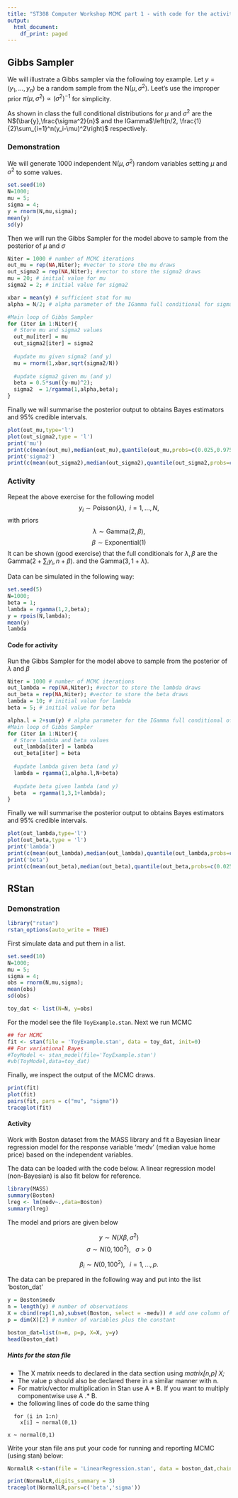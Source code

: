 ```yaml
---
title: "ST308 Computer Workshop MCMC part 1 - with code for the activities"
output:
  html_document:
    df_print: paged
---
```



## Gibbs Sampler

We will illustrate a Gibbs sampler via the following toy example. Let $y=(y_1,\dots,y_n)$ be a random sample from the N($\mu,\sigma^2$). Leet's use the improper prior $\pi(\mu,\sigma^2)\propto (\sigma^2)^{-1}$ for simplicity.

As shown in class the full conditional distributions for $\mu$ and $\sigma^2$ are the N$(\bar{y},\frac{\sigma^2}{n}$ and the IGamma$\left(n/2, \frac{1}{2}\sum_{i=1}^n(y_i-\mu)^2\right)$ respectively.

### Demonstration

We will generate $1000$ independent N($\mu,\sigma^2$) random variables setting $\mu$ and $\sigma^2$ to some values. 

```r
set.seed(10)
N=1000;
mu = 5;
sigma = 4;
y = rnorm(N,mu,sigma);
mean(y)
sd(y)
```

Then we will run the Gibbs Sampler for the model above to sample from the posterior of $\mu$ and $\sigma$
```r
Niter = 1000 # number of MCMC iterations
out_mu = rep(NA,Niter); #vector to store the mu draws
out_sigma2 = rep(NA,Niter); #vector to store the sigma2 draws
mu = 20; # initial value for mu
sigma2 = 2; # initial value for sigma2

xbar = mean(y) # sufficient stat for mu
alpha = N/2; # alpha parameter of the IGamma full conditional for sigma2

#Main loop of Gibbs Sampler
for (iter in 1:Niter){
  # Store mu and sigma2 values
  out_mu[iter] = mu 
  out_sigma2[iter] = sigma2
  
  #update mu given sigma2 (and y)
  mu = rnorm(1,xbar,sqrt(sigma2/N))
  
  #update sigma2 given mu (and y)
  beta = 0.5*sum((y-mu)^2);
  sigma2  = 1/rgamma(1,alpha,beta);
}
```

Finally we will summarise the posterior output to obtains Bayes estimators and 95\% credible intervals.

```r
plot(out_mu,type='l')
plot(out_sigma2,type = 'l')
print('mu')
print(c(mean(out_mu),median(out_mu),quantile(out_mu,probs=c(0.025,0.975))))
print('sigma2')
print(c(mean(out_sigma2),median(out_sigma2),quantile(out_sigma2,probs=c(0.025,0.975))))
```

### Activity

Repeat the above exercise for the following model
$$
y_i\sim \text{Poisson}(\lambda), \;\;i=1,...,N,
$$
with priors 
$$
\lambda \sim \text{Gamma}(2,\beta),
$$
$$
\beta \sim \text{Exponential}(1)
$$
It can be shown (good exercise) that the full conditionals for $\lambda,\beta$ are the Gamma$(2 + \sum_i y_i,n+\beta)$.
and the Gamma$(3,1+\lambda)$.

Data can be simulated in the following way:

```r
set.seed(5)
N=1000;
beta = 1;
lambda = rgamma(1,2,beta);
y = rpois(N,lambda);
mean(y)
lambda
```

#### Code for activity

Run the Gibbs Sampler for the model above to sample from the posterior of $\lambda$ and $\beta$
```r
Niter = 1000 # number of MCMC iterations
out_lambda = rep(NA,Niter); #vector to store the lambda draws
out_beta = rep(NA,Niter); #vector to store the beta draws
lambda = 10; # initial value for lambda
beta = 5; # initial value for beta

alpha.l = 2+sum(y) # alpha parameter for the IGamma full conditional of lambda
#Main loop of Gibbs Sampler
for (iter in 1:Niter){
  # Store lambda and beta values
  out_lambda[iter] = lambda 
  out_beta[iter] = beta
  
  #update lambda given beta (and y)
  lambda = rgamma(1,alpha.l,N+beta)
  
  #update beta given lambda (and y)
  beta  = rgamma(1,3,1+lambda);
}
```

Finally we will summarise the posterior output to obtains Bayes estimators and 95\% credible intervals.

```r
plot(out_lambda,type='l')
plot(out_beta,type = 'l')
print('lambda')
print(c(mean(out_lambda),median(out_lambda),quantile(out_lambda,probs=c(0.025,0.975))))
print('beta')
print(c(mean(out_beta),median(out_beta),quantile(out_beta,probs=c(0.025,0.975))))
```

## RStan

### Demonstration

```r
library("rstan")
rstan_options(auto_write = TRUE)
```


First simulate data and put them in a list.

```r
set.seed(10)
N=1000;
mu = 5;
sigma = 4;
obs = rnorm(N,mu,sigma);
mean(obs)
sd(obs)

toy_dat <- list(N=N, y=obs)
```

For the model see the file `ToyExample.stan`. Next we run MCMC

```r
## for MCMC
fit <- stan(file = 'ToyExample.stan', data = toy_dat, init=0)
## For variational Bayes
#ToyModel <- stan_model(file='ToyExample.stan')
#vb(ToyModel,data=toy_dat)
```



Finally, we inspect the output of the MCMC draws.

```r
print(fit)
plot(fit)
pairs(fit, pars = c("mu", "sigma"))
traceplot(fit)
```

#### Activity

Work with Boston dataset from the MASS library and fit a Bayesian linear regression model for the response variable 'medv' (median value home price) based on the independent variables.

The data can be loaded with the code below. A linear regression model (non-Bayesian) is also fit below for reference.

```r
library(MASS)
summary(Boston)
lreg <- lm(medv~.,data=Boston)
summary(lreg)
```

The model and priors are given below

$$
y\sim N(X\beta,\sigma^2)
$$
$$
\sigma \sim N(0,100^2),\;\;\;\sigma>0
$$

$$
\beta_i \sim N(0,100^2), \;\;\;i=1,\dots,p.
$$

The data can be prepared in the following way and put into the list 'boston_dat'

```r
y = Boston$medv
n = length(y) # number of observations
X = cbind(rep(1,n),subset(Boston, select = -medv)) # add one column of 1's for the constant
p = dim(X)[2] # number of variables plus the constant

boston_dat=list(n=n, p=p, X=X, y=y)
head(boston_dat)
```

##### Hints for the stan file

 - The X matrix needs to declared in the data section using *matrix[n,p] X;* 
 - The value p should also be declared there in a similar manner with n.
 - For matrix/vector multiplication in Stan use A * B. If you want to multiply componentwise use A .* B.
 - the following lines of code do the same thing
```{}  
  for (i in 1:n)
    x[i] ~ normal(0,1)
```  

```{}
x ~ normal(0,1)
```

Write your stan file ans put your code for running and reporting MCMC (using stan) below:

```r
NormalLR <-stan(file = 'LinearRegression.stan', data = boston_dat,chains=1,init=0,seed=1)
```

```r
print(NormalLR,digits_summary = 3)
traceplot(NormalLR,pars=c('beta','sigma'))
```